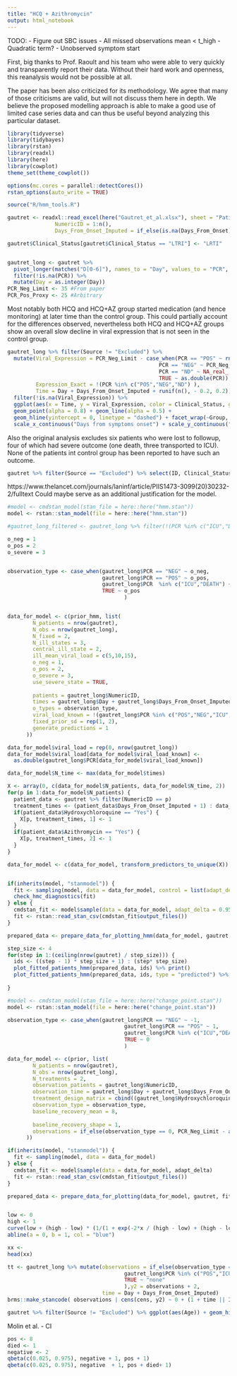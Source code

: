 ---
title: "HCQ + Azithromycin"
output: html_notebook
---

TODO:
- Figure out SBC issues
- All missed observations mean < t_high
- Quadratic term?
- Unobserved symptom start

First, big thanks to Prof. Raoult and his team who were able to very quickly and transparently report their data. Without their hard work and openness, this reanalysis would not be possible at all.

The paper has been also criticized for its methodology. We agree that many of those criticisms are valid, but will not discuss them here in depth. We believe the proposed modelling approach is able to make a good use of limited case series data and can thus be useful beyond analyzing this particular dataset. 

```{r setup}
library(tidyverse)
library(tidybayes)
library(rstan)
library(readxl)
library(here)
library(cowplot)
theme_set(theme_cowplot())

options(mc.cores = parallel::detectCores())
rstan_options(auto_write = TRUE)

source("R/hmm_tools.R")

```

```{r}
gautret <- readxl::read_excel(here("Gautret_et_al.xlsx"), sheet = "Patients", na = c("ND","Unknown", "NF")) %>% mutate(Group = if_else(Hydroxychloroquine == "No", "Control", if_else(Azithromycin == "No", "Hydroxychloroquine", "Hydroxychloroquine + Azithromycin")), 
               NumericID = 1:n(),
               Days_From_Onset_Imputed = if_else(is.na(Days_From_Onset) | Days_From_Onset == "-", as.integer(0), as.integer(Days_From_Onset)))

gautret$Clinical_Status[gautret$Clinical_Status == "LTRI"] <- "LRTI"


gautret_long <- gautret %>% 
  pivot_longer(matches("D[0-6]"), names_to = "Day", values_to = "PCR", names_prefix = "D") %>% 
  filter(!is.na(PCR)) %>%
  mutate(Day = as.integer(Day))
PCR_Neg_Limit <- 35 #From paper
PCR_Pos_Proxy <- 25 #Arbitrary
```

Most notably both HCQ and HCQ+AZ group started medication (and hence monitoring) at later time than the control group. This could partially account for the differences observed, nevertheless both HCQ and HCQ+AZ groups show an overall slow decline in viral expression that is not seen in the control group.

```{r, fig.cap="The per patient data as reported by Gautret et al. Each line is a single patient, for the treatment groups, the line starts at first dose. Viral expression is computed as 35 - CT, so that 0 corresponds to the detection limit. The control group contains some patients where the PCR is reported only as positive/negative. For this figure, positive tests were imputed as 10."}

gautret_long %>% filter(Source != "Excluded") %>% 
  mutate(Viral_Expression = PCR_Neg_Limit - case_when(PCR == "POS" ~ rnorm(n(), PCR_Pos_Proxy, 2),
                                                PCR == "NEG" ~ PCR_Neg_Limit,
                                                PCR == "ND" ~ NA_real_,
                                                TRUE ~ as.double(PCR)),
         Expression_Exact = !(PCR %in% c("POS","NEG","ND") ),
         Time = Day + Days_From_Onset_Imputed + runif(n(), - 0.2, 0.2)) %>%
  filter(!is.na(Viral_Expression)) %>%
  ggplot(aes(x = Time, y = Viral_Expression, color = Clinical_Status, group = ID)) + 
  geom_point(alpha = 0.8) + geom_line(alpha = 0.5) +
  geom_hline(yintercept = 0, linetype = "dashed") + facet_wrap(~Group, ncol = 2) +
  scale_x_continuous("Days from symptoms onset") + scale_y_continuous("Viral expression")
```


Also the original analysis excludes six patients who were lost to followup, four of which had severe outcome (one death, three transported to ICU). None of the patients int control group has been reported to have such an outcome.

```{r}
gautret %>% filter(Source == "Excluded") %>% select(ID, Clinical_Status, Hydroxychloroquine, Azithromycin, matches("D[0-6]"))
```


https://www.thelancet.com/journals/laninf/article/PIIS1473-3099(20)30232-2/fulltext Could maybe serve as an additional justification for the model.


```{r}
#model <- cmdstan_model(stan_file = here::here("hmm.stan"))
model <- rstan::stan_model(file = here::here("hmm.stan"))

#gautret_long_filtered <- gautret_long %>% filter(!(PCR %in% c("ICU","DEATH")))

o_neg = 1
o_pos = 2
o_severe = 3


observation_type <- case_when(gautret_long$PCR == "NEG" ~ o_neg,
                              gautret_long$PCR == "POS" ~ o_pos,
                              gautret_long$PCR  %in% c("ICU","DEATH") ~ o_severe,
                              TRUE ~ o_pos
                                     )


data_for_model <- c(prior_hmm, list(
        N_patients = nrow(gautret),
        N_obs = nrow(gautret_long),
        N_fixed = 2,
        N_ill_states = 3,
        central_ill_state = 2,
        ill_mean_viral_load = c(5,10,15),
        o_neg = 1,
        o_pos = 2,
        o_severe = 3,
        use_severe_state = TRUE,
        
        patients = gautret_long$NumericID,
        times = gautret_long$Day + gautret_long$Days_From_Onset_Imputed + 1,
        o_types = observation_type,
        viral_load_known = !(gautret_long$PCR %in% c("POS","NEG","ICU","DEATH")),
        fixed_prior_sd = rep(1, 2),
        generate_predictions = 1
      ))

data_for_model$viral_load = rep(0, nrow(gautret_long))
data_for_model$viral_load[data_for_model$viral_load_known] <- 
  as.double(gautret_long$PCR[data_for_model$viral_load_known])

data_for_model$N_time <- max(data_for_model$times)

X <- array(0, c(data_for_model$N_patients, data_for_model$N_time, 2))
for(p in 1:data_for_model$N_patients) {
  patient_data <- gautret %>% filter(NumericID == p)
  treatment_times <- (patient_data$Days_From_Onset_Imputed + 1) : data_for_model$N_time
  if(patient_data$Hydroxychloroquine == "Yes") {
    X[p, treatment_times, 1] <- 1
  }
  if(patient_data$Azithromycin == "Yes") {
    X[p, treatment_times, 2] <- 1
  }
}

data_for_model <- c(data_for_model, transform_predictors_to_unique(X))


if(inherits(model, "stanmodel")) {
  fit <- sampling(model, data = data_for_model, control = list(adapt_delta = 0.95))
  check_hmc_diagnostics(fit)
} else {
  cmdstan_fit <- model$sample(data = data_for_model, adapt_delta = 0.95)
  fit <- rstan::read_stan_csv(cmdstan_fit$output_files())
}

prepared_data <- prepare_data_for_plotting_hmm(data_for_model, gautret, fit)

```


```{r}
step_size <- 4
for(step in 1:(ceiling(nrow(gautret) / step_size))) {
  ids <- ((step - 1) * step_size + 1) : (step* step_size)
  plot_fitted_patients_hmm(prepared_data, ids) %>% print()
  plot_fitted_patients_hmm(prepared_data, ids, type = "predicted") %>% print()
  
}

```



```{r}
#model <- cmdstan_model(stan_file = here::here("change_point.stan"))
model <- rstan::stan_model(file = here::here("change_point.stan"))

observation_type <- case_when(gautret_long$PCR == "NEG" ~ -1,
                                     gautret_long$PCR == "POS" ~ 1,
                                     gautret_long$PCR %in% c("ICU","DEATH") ~ 2,
                                     TRUE ~ 0
                                     )

data_for_model <- c(prior, list(
        N_patients = nrow(gautret),
        N_obs = nrow(gautret_long),
        N_treatments = 2,
        observation_patients = gautret_long$NumericID,
        observation_time = gautret_long$Day + gautret_long$Days_From_Onset_Imputed,
        treatment_design_matrix = cbind((gautret_long$Hydroxychloroquine == "Yes") * gautret_long$Day, (gautret_long$Azithromycin == "Yes") * gautret_long$Day),
        observation_type = observation_type,
        baseline_recovery_mean = 8,
        
        baseline_recovery_shape = 1,
        observations = if_else(observation_type == 0, PCR_Neg_Limit - as.double(gautret_long$PCR), 0)
      ))

if(inherits(model, "stanmodel")) {
  fit <- sampling(model, data = data_for_model)
} else {
  cmdstan_fit <- model$sample(data = data_for_model, adapt_delta)
  fit <- rstan::read_stan_csv(cmdstan_fit$output_files())
}

prepared_data <- prepare_data_for_plotting(data_for_model, gautret, fit)

```



```{r}


```

```{r}
low <- 0
high <- 1
curve(low + (high - low) * (1/(1 + exp(-2*x / (high - low) + (high - low) / 2))), from = low - 5, to = high + 5)
abline(a = 0, b = 1, col = "blue")
```


```{r}
xx <- 
head(xx)
```



```{r}
tt <- gautret_long %>% mutate(observations = if_else(observation_type == 0, PCR_Neg_Limit - as.double(gautret_long$PCR), 0), cens = case_when(PCR == "NEG" ~ "left",
                                     gautret_long$PCR %in% c("POS","ICU","DEATH") ~ "interval",
                                     TRUE ~ "none"
                                     ),y2 = observations + 2,
                              time = Day + Days_From_Onset_Imputed)
brms::make_stancode( observations | cens(cens, y2) ~ 0 + (1 + time || ID), data = tt)
```



```{r}
gautret %>% filter(Source != "Excluded") %>% ggplot(aes(Age)) + geom_histogram(binwidth = 10) + facet_wrap(~Group, ncol = 1)
```


Molin et al. - CI

```{r}
pos <- 8
died <- 1
negative <- 2
qbeta(c(0.025, 0.975), negative + 1, pos + 1)
qbeta(c(0.025, 0.975), negative  + 1, pos + died+ 1)
```

